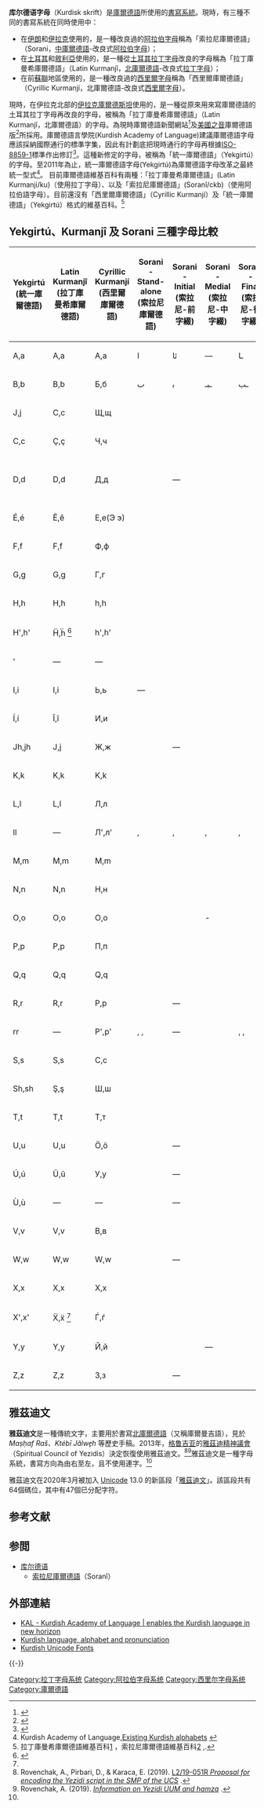 '''库尔德语字母'''（Kurdisk skrift）是[[庫爾德語|庫爾德語]]所使用的[[書寫系統|書寫系統]]。現時，有三種不同的書寫系統在同時使用中：
* 在[[伊朗|伊朗]]和[[伊拉克|伊拉克]]使用的，是一種改良過的[[阿拉伯字母|阿拉伯字母]]稱為「索拉尼庫爾德語」（Sorani，[[中庫爾德語|中庫爾德語]]-改良式[[阿拉伯字母|阿拉伯字母]]）；
* 在[[土耳其|土耳其]]和[[敘利亞|敘利亞]]使用的，是一種從[[土耳其语字母|土耳其拉丁字母]]改良的字母稱為「拉丁庫曼希庫爾德語」（Latin Kurmanjî，[[北庫爾德語|北庫爾德語]]-改良式[[拉丁字母|拉丁字母]]）；
* 在前[[蘇聯|蘇聯]]地區使用的，是一種改良過的[[西里爾字母|西里爾字母]]稱為「西里爾庫爾德語」（Cyrillic Kurmanjí，北庫爾德語-改良式[[西里爾字母|西里爾字母]]）。

現時，在伊拉克北部的[[伊拉克庫爾德斯坦|伊拉克庫爾德斯坦]]使用的，是一種從原來用來寫庫爾德語的土耳其拉丁字母再改良的字母，被稱為「拉丁庫曼希庫爾德語」（Latin Kurmanjî，北庫爾德語）的字母。為現時庫爾德語新聞網站<ref>{{Cite web |url=http://www.peyamner.com/ |title=存档副本 |accessdate=2020-10-09 |archive-date=2017-08-08 |archive-url=https://web.archive.org/web/20170808120310/http://www.peyamner.com/ |dead-url=yes }}</ref>及[[美國之音|美國之音]]庫爾德語版<ref>{{Cite web |url=http://www.voanews.com/kurdi/ |title=存档副本 |accessdate=2009-10-01 |archive-date=2009-10-03 |archive-url=https://web.archive.org/web/20091003172821/http://www.voanews.com/kurdi/ |dead-url=no }}</ref>所採用。庫爾德語言學院(Kurdish Academy of Language)建議庫爾德語字母應該採納國際通行的標準字集，因此有計劃底把現時通行的字母再根據[[ISO-8859-1|ISO-8859-1]]標準作出修訂<ref>{{Cite web |url=http://www.kurdishacademy.org/?q=node%2F2 |title=The Kurdish Unified Alphabet |accessdate=2020-10-09 |archive-date=2011-05-24 |archive-url=https://web.archive.org/web/20110524105517/http://www.kurdishacademy.org/?q=node%2F2 |dead-url=no }}</ref>。這種新修定的字母，被稱為「統一庫爾德語」（Yekgirtú）的字母。至2011年為止，統一庫爾德語字母(Yekgirtú)為庫爾德語字母改革之最終統一型式<ref>Kurdish Academy of Language,[http://www.kurdishacademy.org/?q=node/145 Existing Kurdish alphabets] {{Wayback|url=http://www.kurdishacademy.org/?q=node%2F145 |date=20201003024251 }}</ref>。 目前庫爾德語維基百科有兩種：「拉丁庫曼希庫爾德語」(Latin Kurmanji/ku)（使用拉丁字母）、以及「索拉尼庫爾德語」(Soranî/ckb)（使用阿拉伯語字母）。目前還沒有「西里爾庫爾德語」（Cyrillic Kurmanjí）及「統一庫爾德語」（Yekgirtú）格式的維基百科。<ref>拉丁庫曼希庫爾德語維基百科[http://ku.wikipedia.org/wiki/Destp%C3%AAk] {{Wayback|url=http://ku.wikipedia.org/wiki/Destp%C3%AAk |date=20100313134224 }}，索拉尼庫爾德語維基百科[http://ckb.wikipedia.org/wiki/دەستپێک] {{Wayback|url=http://ckb.wikipedia.org/wiki/%D8%AF%DB%95%D8%B3%D8%AA%D9%BE%DB%8E%DA%A9 |date=20200925140212 }},{{ku icon}}.</ref>

== Yekgirtú、Kurmanjî 及 Sorani 三種字母比較 ==
{| class="wikitable"
|-
! Yekgirtú<br />(統一庫爾德語)
! Latin Kurmanjî<br />(拉丁庫曼希庫爾德語)
! Cyrillic Kurmanjí<br />(西里爾庫爾德語)
! Sorani - Stand-alone<br />(索拉尼庫爾德語)
! Sorani - Initial<br />(索拉尼-前字綴)
! Sorani - Medial<br />(索拉尼-中字綴)
! Sorani - Final<br />(索拉尼-後字綴)
! [[IPA|IPA]]
|- align="center"
| <font size="3">A,a </font>
| <font size="3">A,a </font>
| <font size="3">A,a </font>
| <font size="3">ا</font> 
| <font size="3">ئا</font>
| colspan="1" | — 
|<font size="3">ـا</font> 
| {{IPA|[aː]}}
  
|- align="center"
| <font size="3">B,b </font>
| <font size="3">B,b </font>
| <font size="3">Б,б </font>
| <font size="3">ﺏ</font> 
| <font size="3">ﺑ</font> 
| <font size="3">ـبـ</font>
| <font size="3">ـب</font> 
| {{IPA|[b]}}
|- align="center"
| <font size="3">J,j </font>
| <font size="3">C,c </font>
| <font size="3">Щ,щ </font>
| <font size="3">{{rtl-lang|ar|ﺝ}}</font> 
| <font size="3">{{rtl-lang|ar|ﺟ}}</font>
| <font size="3">{{rtl-lang|ar|ـجـ}}</font>
| <font size="3">{{rtl-lang|ar|ـج}}</font>   
| {{IPA|[d͡ʒ]}}  
|- align="center"
| <font size="3">C,c </font>
| <font size="3">Ç,ç </font>
| <font size="3">Ч,ч </font>
| <font size="3">{{rtl-lang|ar|چ}}</font> 
| <font size="3">{{rtl-lang|ar|ﭼ}}</font>
| <font size="3">{{rtl-lang|ar|ـچـ}}</font>
| <font size="3">{{rtl-lang|ar|ـچ}}</font>   
| {{IPA|[t͡ʃ]}}
|- align="center"
| <font size="3">D,d </font>
| <font size="3">D,d </font>
| <font size="3">Д,д </font>
| <font size="3">{{rtl-lang|ar|ﺩ}}</font> 
| colspan="2" | — 
| <font size="3">{{rtl-lang|ar|ــد}}</font>
| {{IPA|[d]}} 
|- align="center"  ﮫﺋﮫ ﮦ
| <font size="3">E,e </font>
| <font size="3">E,e </font>
| <font size="3">Ә,ә </font>
| <font size="3">{{rtl-lang|ar|ﮦ}}</font> 
| <font size="3">{{rtl-lang|ar|ﺋﮫ}}</font>
| colspan="1" | — 
| <font size="3">{{rtl-lang|ar|ﮫ}}</font>   
| {{IPA|[ɛː]}}  
|- align="center"
| <font size="3">É,é </font>
| <font size="3">Ê,ê </font>
| <font size="3">E,e(Э э) </font>
| <font size="3">{{rtl-lang|ar|ێ}}</font> 
| <font size="3">{{rtl-lang|ar|ئێـ}}</font>
| <font size="3">{{rtl-lang|ar|ـێـ}}</font>
| <font size="3">{{rtl-lang|ar|ـێ}}</font>   
| {{IPA|[e]}}
|- align="center"
| <font size="3">F,f </font>
| <font size="3">F,f </font>
| <font size="3">Ф,ф </font>
| <font size="3">{{rtl-lang|ar|ﻑ}}</font> 
| <font size="3">{{rtl-lang|ar|ﻓ}}</font>
| <font size="3">{{rtl-lang|ar|ـفـ}}</font>
| <font size="3">{{rtl-lang|ar|ﻒ}}</font>  
| {{IPA|[f]}}
|- align="center"
| <font size="3">G,g </font>
| <font size="3">G,g </font>
| <font size="3">Г,г </font>
| <font size="3">{{rtl-lang|ar|ﮒ}}</font> 
| <font size="3">{{rtl-lang|ar|ﮔ}}</font>
| <font size="3">{{rtl-lang|ar|ـگـ}}</font>
| <font size="3">{{rtl-lang|ar|ـگ}}</font>  
| {{IPA|[ɡ]}}
|- align="center"
| <font size="3">H,h </font>
| <font size="3">H,h </font>
| <font size="3">h,h </font>
| <font size="3">{{rtl-lang|ar|ﻫ}}</font> 
| <font size="3">{{rtl-lang|ar|ﻫ}}</font>
| <font size="3">{{rtl-lang|ar|ـهـ}}</font>
| <font size="3">{{rtl-lang|ar|ـهـ}}</font>  
| {{IPA|[h]}}
|- align="center"
| <font size="3">H',h' </font>
| <font size="3"> Ḧ,ḧ </font> <ref name="Bedirxan 2002">{{cite web | url = http://www.nefel.com/epirtuk/pdf/celadet_ali_bedir_xan_elfabeugramer_02.pdf?NR:122 | title = Elfabeya kurdî & Bingehên gramera kurdmancî | first = Celadet Ali | last = Bedirxan | coauthors = [[Stockholm|Stockholm]] Arif Zêrevanî | publisher = [http://www.nefel.com NEFEL] | year = 2002 | format = [[pdf|pdf]] | accessdate = 2009-10-01 | archive-date = 2012-09-09 | archive-url = https://web.archive.org/web/20120909051623/http://www.nefel.com/epirtuk/pdf/celadet_ali_bedir_xan_elfabeugramer_02.pdf?NR:122 | dead-url = no }}</ref>
| <font size="3">h',h' </font>
| <font size="3">{{rtl-lang|ar|ح}}</font> 
| <font size="3">{{rtl-lang|ar|حـ}}</font>
| <font size="3">{{rtl-lang|ar|ـحـ}}</font>
| <font size="3">{{rtl-lang|ar|ـح}}</font>  
| [[ħ|{{IPA]]
|- align="center"
| <font size="3"> ' </font>
| <font size="3"> — </font>
| <font size="3"> — </font>
| <font size="3">{{rtl-lang|ar|ع}}</font> 
| <font size="3">{{rtl-lang|ar|عـ}}</font>
| <font size="3">{{rtl-lang|ar|ـعـ}}</font>
| <font size="3">{{rtl-lang|ar|ـع}}</font>  
| [[ʕ|{{IPA]]
|- align="center"
| <font size="3">I,i </font>
| <font size="3">I,i </font>
| <font size="3">Ь,ь </font>
| colspan="4" | —   
| [[ɯ|{{IPA]]
|- align="center"
| <font size="3">Í,í </font>
| <font size="3">Î,î </font>
| <font size="3">И,и </font>
| <font size="3">{{rtl-lang|ar|ﯼ}}</font> 
| <font size="3">{{rtl-lang|ar|ﺋﯾ}}</font>
| <font size="3">{{rtl-lang|ar|ـيـ}}</font>
| <font size="3">{{rtl-lang|ar|ﯽ}}</font>  
| {{IPA|[iː]}}
|- align="center"
| <font size="3">Jh,jh </font>
| <font size="3">J,j </font>
| <font size="3">Ж,ж </font>
| <font size="3">{{rtl-lang|ar|ﮊ}}</font>
| colspan="2" | —  
| <font size="3">{{rtl-lang|ar|ـژ}}</font>  
| [[ʒ|{{IPA]]
|- align="center"
| <font size="3">K,k </font>
| <font size="3">K,k </font>
| <font size="3">K,k </font>
| <font size="3">{{rtl-lang|ar|ﮎ}}</font> 
| <font size="3">{{rtl-lang|ar|ﮐ}}</font>
| <font size="3">{{rtl-lang|ar|ـکـ}}</font>
| <font size="3">{{rtl-lang|ar|ﮏ}}</font>  
| {{IPA|[k]}}
|- align="center"
| <font size="3">L,l </font>
| <font size="3">L,l </font>
| <font size="3">Л,л </font>
| <font size="3">{{rtl-lang|ar|ﻝ}}</font> 
| <font size="3">{{rtl-lang|ar|ﻟ}}</font>
| <font size="3">{{rtl-lang|ar|ـلـ}}</font>
| <font size="3">{{rtl-lang|ar|ـل}}</font>  
| {{IPA|[l]}}
|- align="center"
| <font size="3">ll </font>
|  colspan="1" | — 
| <font size="3">Л',л' </font>
| <font size="3">{{rtl-lang|ar|ڵ}}, {{rtl-lang|ar|ڶ}}</font> 
| <font size="3">{{rtl-lang|ar|ڵــ}}, {{rtl-lang|ar|ڶــ}}</font>
| <font size="3">{{rtl-lang|ar|ـڵـ}}, {{rtl-lang|ar|ـڶـ}}</font>
| <font size="3">{{rtl-lang|ar|ـڵ}}, {{rtl-lang|ar|ـڶ}}</font>  
| {{IPA|[lˁ]}}
|- align="center"
| <font size="3">M,m </font>
| <font size="3">M,m </font>
| <font size="3">M,m </font>
| <font size="3">{{rtl-lang|ar|ﻡ}}</font> 
| <font size="3">{{rtl-lang|ar|ﻣ}}</font>
| <font size="3">{{rtl-lang|ar|ـمـ}}</font>
| <font size="3">{{rtl-lang|ar|ـم}}</font>  
|{{IPA|[m]}}
|- align="center"  
| <font size="3">N,n </font>
| <font size="3">N,n </font>
| <font size="3">Н,н </font>
| <font size="3">{{rtl-lang|ar|ﻥ}}</font> 
| <font size="3">{{rtl-lang|ar|ﻧ}}</font>
| <font size="3">{{rtl-lang|ar|ـنـ}}</font>
| <font size="3">{{rtl-lang|ar|ـن}}</font>  
|{{IPA|[n]}}
|- align="center"
| <font size="3">O,o </font>
| <font size="3">O,o </font>
| <font size="3">O,o </font>
| <font size="3">{{rtl-lang|ar|ۆ}}</font> 
| <font size="3">{{rtl-lang|ar|ئۆ}}</font>
| colspan="1" | - 
| <font size="3">{{rtl-lang|ar|ـۆ}}</font>
| {{IPA|[o]}}
 
|- align="center"
| <font size="3">P,p </font>
| <font size="3">P,p </font>
| <font size="3">П,п </font>
| <font size="3">{{rtl-lang|ar|پ}}</font> 
| <font size="3">{{rtl-lang|ar|پــ}}</font>
| <font size="3">{{rtl-lang|ar|ـپـ}}</font>
| <font size="3">{{rtl-lang|ar|ـپ}}</font>
| {{IPA|[p]}}
|- align="center"
| <font size="3">Q,q </font>
| <font size="3">Q,q </font>
| <font size="3">Q,q </font>
| <font size="3">{{rtl-lang|ar|ﻕ}}</font> 
| <font size="3">{{rtl-lang|ar|ﻗ}}</font>
| <font size="3">{{rtl-lang|ar|ـقـ}}</font>
| <font size="3">{{rtl-lang|ar|ـق}}</font>  
| {{IPA|[q]}}
|- align="center"
| <font size="3">R,r </font>
| <font size="3">R,r </font>
| <font size="3">P,p </font>
| <font size="3">{{rtl-lang|ar|ﺭ}}</font> 
| colspan="2" | —
| <font size="3">{{rtl-lang|ar|ـر}}</font> 
| {{IPA|[r]}} 
|- align="center"
| <font size="3">rr </font>
|  colspan="1" | — 
| <font size="3">Р',р' </font>
| <font size="3">{{rtl-lang|ar|ڕ}}, {{rtl-lang|ar|ڒ}}, {{rtl-lang|ar|ڔ}}</font>
| colspan="2" | — 
| <font size="3">{{rtl-lang|ar|ـڕ}}, {{rtl-lang|ar|ـڒ}}, {{rtl-lang|ar|ـڔ}}</font> 
| {{IPA|[r]}} 
|- align="center"
| <font size="3">S,s </font>
| <font size="3">S,s </font>
| <font size="3">C,c </font>
| <font size="3">{{rtl-lang|ar|ﺱ}}</font> 
| <font size="3">{{rtl-lang|ar|ﺳ}}</font>
| <font size="3">{{rtl-lang|ar|ـسـ}}</font>
| <font size="3">{{rtl-lang|ar|ـس}}</font>  
| {{IPA|[s]}}
|- align="center"
| <font size="3">Sh,sh </font>
| <font size="3">Ş,ş </font>
| <font size="3">Ш,ш </font>
| <font size="3">{{rtl-lang|ar|ﺵ}}</font> 
| <font size="3">{{rtl-lang|ar|ﺷ}}</font>
| <font size="3">{{rtl-lang|ar|ـشـ}}</font>
| <font size="3">{{rtl-lang|ar|ـش}}</font>  
| {{IPA|[ʃ]}} 
|- align="center"
| <font size="3">T,t </font>
| <font size="3">T,t </font>
| <font size="3">T,т </font>
| <font size="3">{{rtl-lang|ar|ﺕ}}</font> 
| <font size="3">{{rtl-lang|ar|ﺗ}}</font>
| <font size="3">{{rtl-lang|ar|ـتـ}}</font>
| <font size="3">{{rtl-lang|ar|ـت}}</font> 
| {{IPA|[t]}}
|- align="center"
| <font size="3">U,u </font>
| <font size="3">U,u </font>
| <font size="3">Ö,ö </font>
| <font size="3">{{rtl-lang|ar|ﻭ}}</font> 
| colspan="2" | — 
| <font size="3">{{rtl-lang|ar|ـو}}</font> 
| {{IPA|[œ]}}
|- align="center"
| <font size="3">Ú,ú </font>
| <font size="3">Û,û </font>
| <font size="3">У,у </font>
| <font size="3">{{rtl-lang|ar|ﻭﻭ, ۇ}}</font> 
| colspan="2" | — 
| <font size="3">{{rtl-lang|ar|ـوﻭ, ـۇ}}</font> 
| {{IPA|[uː]}}
|- align="center"
|  colspan="1" | <font size="3">Ù,ù </font>
|  colspan="1" | — 
|  colspan="1" | —
| <font size="3">{{rtl-lang|ar|ۈ}}</font> 
| colspan="2" | — 
| <font size="3">{{rtl-lang|ar|ـۈ}}</font> 
| [[ʉ|{{IPA]]
|- align="center"
| <font size="3">V,v </font>
| <font size="3">V,v </font>
| <font size="3">B,в </font>
| <font size="3">{{rtl-lang|ar|ڤ, ۋ}}</font> 
| <font size="3">{{rtl-lang|ar|ڤـ}}</font>
| <font size="3">{{rtl-lang|ar|ـڤـ}}</font>
| <font size="3">{{rtl-lang|ar|ـڤ ,ـۋ}}</font> 
| {{IPA|[v]}}
|- align="center"
| <font size="3">W,w </font>
| <font size="3">W,w </font>
| <font size="3">W,w </font>
| <font size="3">{{rtl-lang|ar|ﻭ}}</font> 
| colspan="2" | — 
| <font size="3">{{rtl-lang|ar|ـو}}</font> 
| {{IPA|[w]}}
|- align="center"
| <font size="3">X,x </font>
| <font size="3">X,x </font>
| <font size="3">X,x </font>
| <font size="3">{{rtl-lang|ar|ﺥ}}</font> 
| <font size="3">{{rtl-lang|ar|ﺧ}}</font>
| <font size="3">{{rtl-lang|ar|ـخـ}}</font>
| <font size="3">{{rtl-lang|ar|ـخ}}</font>  
| {{IPA|[x]}}
|- align="center"
| <font size="3">X',x'</font>
| <font size="3">Ẍ,ẍ</font> <ref name="Bedirxan 2002"/>
| <font size="3">Ѓ,ѓ </font>
| <font size="3">{{rtl-lang|ar|ﻍ}}</font> 
| <font size="3">{{rtl-lang|ar|ﻏ}}</font>
| <font size="3">{{rtl-lang|ar|ـغـ}}</font>
| <font size="3">{{rtl-lang|ar|ـغ}}</font>  
| [[ʁ|{{IPA]]
|- align="center"
| <font size="3">Y,y </font>
| <font size="3">Y,y </font>
| <font size="3">Й,й </font>
| <font size="3">{{rtl-lang|ar|ﯼ}}</font> 
| <font size="3">{{rtl-lang|ar|يـ}}</font>
| colspan="2" |  —   
| {{IPA|[j]}}
|- align="center"
| <font size="3">Z,z </font>
| <font size="3">Z,z </font>
| <font size="3">З,з </font>
| <font size="3">{{rtl-lang|ar|ﺯ}}</font> 
| colspan="2" | — 
| <font size="3">{{rtl-lang|ar|ـز}}</font> 
| {{IPA|[z]}} 
|}

==雅茲迪文==
{{Infobox writing system
| name      = 雅茲迪文<br />Yezidi
| altname   = <!-- 2ary name -->
| type      = <!-- (see type options below) -->
| typedesc  = <!-- (For providing additional info after a general type) -->
| languages = <!-- (Major languages using the writing system) -->
| published = <!-- (Date published - for shorthands and script reforms) -->
| time      = <!-- (Time period during which system was in use) -->
| fam1      = <!-- (Use famN to specify parent writing system/s. -->
| fam2      = <!--  Up to 15 parent writing systems can be listed, -->
| sisters   = <!-- (For sister writing systems here with common origin) -->
| children  = <!-- (For child writing systems) -->
| sample    = <!-- (Sample image, WITHOUT "Image:" prefix) -->
| imagesize = <!-- (Sample image's size) -->
| unicode   = U+10E80..U+10EBF
| iso15924  = Yezi
| iso15924 note = <!-- (To specify more text on the ISO 15924 four-letter codes, e.g. variants, aliases) -->
| footnotes = <!--  (Some information about the writing system) -->
| note      = none
}}
'''雅茲迪文'''是一種傳統文字，主要用於書寫[[北庫爾德語|北庫爾德語]]（又稱庫爾曼吉語），見於 ''Maṣḥaf Raš''、''Ktébī Jǎlwe̱h'' 等歷史手稿。2013年，[[格鲁吉亚|格鲁吉亚]]的[[雅茲迪精神議會|雅茲迪精神議會]]（Spiritual Council of Yezidis）決定恢復使用雅茲迪文。<ref name=Rovenchak>Rovenchak, A., Pirbari, D., & Karaca, E. (2019). [https://www.unicode.org/L2/L2019/19051r-yezidi.pdf L2/19-051R ''Proposal for encoding the Yezidi script in the SMP of the UCS''] {{Wayback|url=https://www.unicode.org/L2/L2019/19051r-yezidi.pdf |date=20190613185912 }}.</ref><ref>Rovenchak, A. (2019). [https://www.unicode.org/L2/L2019/19164-yezidi-uum.pdf ''Information on Yezidi UUM and hamza''] {{Wayback|url=https://www.unicode.org/L2/L2019/19164-yezidi-uum.pdf |date=20190613190903 }}.</ref>雅茲迪文是一種字母系統，書寫方向為由右至左，且不使用連字。<ref name=Rovenchak></ref>

雅茲迪文在2020年3月被加入 [[Unicode|Unicode]] 13.0 的新區段「[[雅茲迪文_(Unicode區段)|雅茲迪文]]」。該區段共有64個碼位，其中有47個已分配字符。
{{Unicode chart Yezidi}}

== 参考文献 ==
{{Reflist|2}}

== 参閲 ==
* [[库尔德语|库尔德语]]
** [[索拉尼庫爾德語|索拉尼庫爾德語]]（Soranî）

== 外部連結 ==
{{InterWiki|code=ku|拉丁庫曼希庫爾德語}}
{{InterWiki|code=ckb|索拉尼庫爾德語}}
{{Incubator|code=sdh|prefix=Wp|language=南庫爾德語}}
{{Portal box|语言}}
* [https://web.archive.org/web/20170911233756/http://www.kurdishacademy.org/ KAL - Kurdish Academy of Language | enables the Kurdish language in new horizon] {{en}}
* [http://www.omniglot.com/writing/kurdish.htm Kurdish language, alphabet and pronunciation] {{Wayback|url=http://www.omniglot.com/writing/kurdish.htm |date=20160128062444 }}
* [https://web.archive.org/web/20070404121849/http://www.kurditgroup.org/downloads.php?cid=2 Kurdish Unicode Fonts]
{{-}}
{{阿拉伯文字|state=collapsed}}

[[Category:拉丁字母系统|Category:拉丁字母系统]]
[[Category:阿拉伯字母系统|Category:阿拉伯字母系统]]
[[Category:西里尔字母系统|Category:西里尔字母系统]]
[[Category:庫爾德語|Category:庫爾德語]]